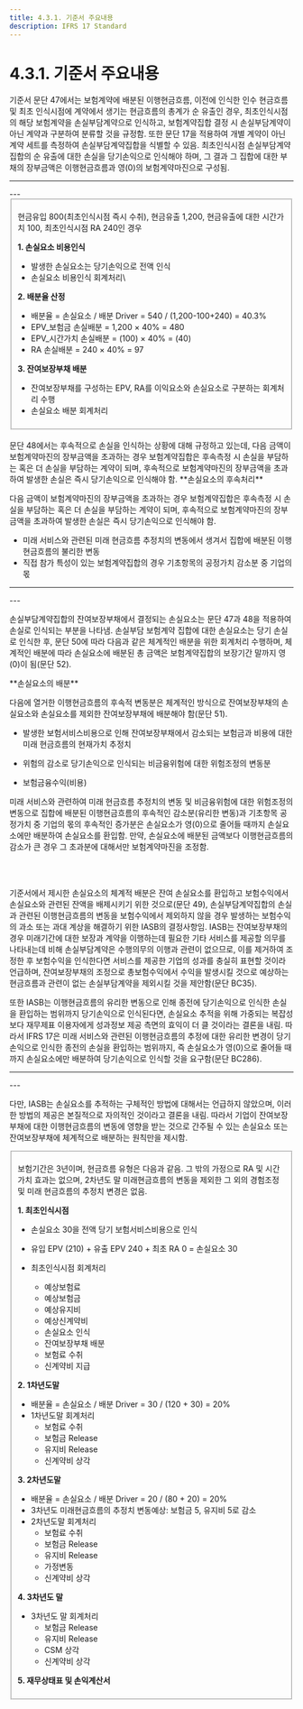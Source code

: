 ```yaml
---
title: 4.3.1. 기준서 주요내용
description: IFRS 17 Standard
---
```


# 4.3.1. 기준서 주요내용

기준서 문단 47에서는 보험계약에 배분된 이행현금흐름, 이전에 인식한 인수 현금흐름 및 최초 인식시점에 계약에서 생기는 현금흐름의 총계가 순 유출인 경우, 최초인식시점의 해당 보험계약을 손실부담계약으로 인식하고, 보험계약집합 결정 시 손실부담계약이 아닌 계약과 구분하여 분류할 것을 규정함. 또한 문단 17을 적용하여 개별 계약이 아닌 계약 세트를 측정하여 손실부담계약집합을 식별할 수 있음. 최초인식시점 손실부담계약집합의 순 유출에 대한 손실을 당기손익으로 인식해야 하며, 그 결과 그 집합에 대한 부채의 장부금액은 이행현금흐름과 영(0)의 보험계약마진으로 구성됨.

---
<CenterImg src="/ifrs/그림4-11.png" caption="[최초인식시점의 손실요소]" width="500" />
---

<Fieldset legend="[참 고] 최초인식시점 손실요소 회계처리" toggleable>

 현금유입 800(최초인식시점 즉시 수취), 현금유출 1,200, 현금유출에 대한 시간가치 100, 최초인식시점 RA 240인 경우

<CenterImg src="/ifrs/참고4-22.png" width="700"/>

 **1. 손실요소 비용인식**

 * 발생한 손실요소는 당기손익으로 전액 인식
 * 손실요소 비용인식 회계처리\
 <CenterImg src="/ifrs/참고4-22 분개 1.png" alt="" width="350" />

 **2. 배분율 산정**

 * 배분율 = 손실요소 / 배분 Driver = 540 / (1,200-100+240) = 40.3%
 * EPV\_보험금 손실배분 = 1,200 × 40% = 480
 * EPV\_시간가치 손실배분 = (100) × 40% = (40)
 * RA 손실배분 = 240 × 40% = 97

 **3. 잔여보장부채 배분**

 * 잔여보장부채를 구성하는 EPV, RA를 이익요소와 손실요소로 구분하는 회계처리 수행
 * 손실요소 배분 회계처리
    <CenterImg src="/ifrs/참고4-22 분개 2.png" alt="" width="300" />

</Fieldset>

<br/>
문단 48에서는 후속적으로 손실을 인식하는 상황에 대해 규정하고 있는데, 다음 금액이 보험계약마진의 장부금액을 초과하는 경우 보험계약집합은 후속측정 시 손실을 부담하는 혹은 더 손실을 부담하는 계약이 되며, 후속적으로 보험계약마진의 장부금액을 초과하여 발생한 손실은 즉시 당기손익으로 인식해야 함.

<Callout severity="success" >
**손실요소의 후속처리**

다음 금액이 보험계약마진의 장부금액을 초과하는 경우 보험계약집합은 후속측정 시 손실을 부담하는 혹은 더 손실을 부담하는 계약이 되며, 후속적으로 보험계약마진의 장부금액을 초과하여 발생한 손실은 즉시 당기손익으로 인식해야 함.

* 미래 서비스와 관련된 미래 현금흐름 추정치의 변동에서 생겨서 집합에 배분된 이행현금흐름의 불리한 변동
* 직접 참가 특성이 있는 보험계약집합의 경우 기초항목의 공정가치 감소분 중 기업의 몫
</Callout>

---
<CenterImg src="/ifrs/그림4-12.png" caption="[손실요소 후속측정]" width="500"/>
---

손실부담계약집합의 잔여보장부채에서 결정되는 손실요소는 문단 47과 48을 적용하여 손실로 인식되는 부분을 나타냄. 손실부담 보험계약 집합에 대한 손실요소는 당기 손실로 인식한 후, 문단 50에 따라 다음과 같은 체계적인 배분을 위한 회계처리 수행하며, 체계적인 배분에 따라 손실요소에 배분된 총 금액은 보험계약집합의 보장기간 말까지 영(0)이 됨(문단 52).

<Callout severity="success" >
**손실요소의 배분**

다음에 열거한 이행현금흐름의 후속적 변동분은 체계적인 방식으로 잔여보장부채의 손실요소와 손실요소를 제외한 잔여보장부채에 배분해야 함(문단 51).

* 발생한 보험서비스비용으로 인해 잔여보장부채에서 감소되는 보험금과 비용에 대한 미래 현금흐름의 현재가치 추정치

* 위험의 감소로 당기손익으로 인식되는 비금융위험에 대한 위험조정의 변동분

* 보험금융수익(비용)

미래 서비스와 관련하여 미래 현금흐름 추정치의 변동 및 비금융위험에 대한 위험조정의 변동으로 집합에 배분된 이행현금흐름의 후속적인 감소분(유리한 변동)과 기초항목 공정가치 중 기업의 몫의 후속적인 증가분은 손실요소가 영(0)으로 줄어들 때까지 손실요소에만 배분하여 손실요소를 환입함. 만약, 손실요소에 배분된 금액보다 이행현금흐름의 감소가 큰 경우 그 초과분에 대해서만 보험계약마진을 조정함.
</Callout>

<br/><br/>
기준서에서 제시한 손실요소의 체계적 배분은 잔여 손실요소를 환입하고 보험수익에서 손실요소와 관련된 잔액을 배제시키기 위한 것으로(문단 49), 손실부담계약집합의 손실과 관련된 이행현금흐름의 변동을 보험수익에서 제외하지 않을 경우 발생하는 보험수익의 과소 또는 과대 계상을 해결하기 위한 IASB의 결정사항임. IASB는 잔여보장부채의 경우 미래기간에 대한 보장과 계약을 이행하는데 필요한 기타 서비스를 제공할 의무를 나타내는데 비해 손실부담계약은 수행의무의 이행과 관련이 없으므로, 이를 제거하여 조정한 후 보험수익을 인식한다면 서비스를 제공한 기업의 성과를 충실히 표현할 것이라 언급하며, 잔여보장부채의 조정으로 총보험수익에서 수익을 발생시킬 것으로 예상하는 현금흐름과 관련이 없는 손실부담계약을 제외시킬 것을 제안함(문단 BC35).

또한 IASB는 이행현금흐름의 유리한 변동으로 인해 종전에 당기손익으로 인식한 손실을 환입하는 범위까지 당기손익으로 인식된다면, 손실요소 추적을 위해 가중되는 복잡성 보다 재무제표 이용자에게 성과정보 제공 측면의 효익이 더 클 것이라는 결론을 내림. 따라서 IFRS 17은 미래 서비스와 관련된 이행현금흐름의 추정에 대한 유리한 변경이 당기손익으로 인식한 종전의 손실을 환입하는 범위까지, 즉 손실요소가 영(0)으로 줄어들 때까지 손실요소에만 배분하여 당기손익으로 인식할 것을 요구함(문단 BC286).

---
<CenterImg src="/ifrs/그림4-13.png" caption="[이행현금흐름 변동에 따른 손실요소 전입·환입]" width="700"/>
---

다만, IASB는 손실요소를 추적하는 구체적인 방법에 대해서는 언급하지 않았으며, 이러한 방법의 제공은 본질적으로 자의적인 것이라고 결론을 내림. 따라서 기업이 잔여보장부채에 대한 이행현금흐름의 변동에 영향을 받는 것으로 간주될 수 있는 손실요소 또는 잔여보장부채에 체계적으로 배분하는 원칙만을 제시함.

<Fieldset legend="[참 고] 손실요소 회계처리" toggleable>

 보험기간은 3년이며, 현금흐름 유형은 다음과 같음. 그 밖의 가정으로 RA 및 시간가치 효과는 없으며, 2차년도 말 미래현금흐름의 변동을 제외한 그 외의 경험조정 및 미래 현금흐름의 추정치 변경은 없음.

<CenterImg src="/ifrs/참고4-23.png" width="600" />

 **1. 최초인식시점**

 * 손실요소 30을 전액 당기 보험서비스비용으로 인식

 * 유입 EPV (210) + 유출 EPV 240 + 최초 RA 0 = 손실요소 30

 * 최초인식시점 회계처리
   * 예상보험료              <CenterImg src="/ifrs/참고4-23 분개 1-1.png" alt="" width="300" />
   * 예상보험금              <CenterImg src="/ifrs/참고4-23 분개 1-2.png" alt="" width="300" />
   * 예상유지비              <CenterImg src="/ifrs/참고4-23 분개 1-3.png" alt="" width="300" />
   * 예상신계약비          <CenterImg src="/ifrs/참고4-23 분개 1-4.png" alt="" width="300" />
   * 손실요소 인식         <CenterImg src="/ifrs/참고4-23 분개 1-5.png" alt="" width="300" />
   * 잔여보장부채 배분 <CenterImg src="/ifrs/참고4-23 분개 1-6.png" alt="" width="300" />
   * 보험료 수취             <CenterImg src="/ifrs/참고4-23 분개 1-7.png" alt="" width="300" />
   * 신계약비 지급         <CenterImg src="/ifrs/참고4-23 분개 1-8.png" alt="" width="300" />

 **2. 1차년도말**

 * 배분율 = 손실요소 / 배분 Driver = 30 / (120 + 30) = 20%
 * 1차년도말 회계처리
   * 보험료 수취       <CenterImg src="/ifrs/참고4-23 분개 2-1.png" alt="" width="300" />
   * 보험금 Release <CenterImg src="/ifrs/참고4-23 분개 2-2.png" alt="" width="300" />
   * 유지비 Release <CenterImg src="/ifrs/참고4-23 분개 2-3.png" alt="" width="300" />
   * 신계약비 상각   <CenterImg src="/ifrs/참고4-23 분개 2-4.png" alt="" width="300" />

 **3. 2차년도말**

 * 배분율 = 손실요소 / 배분 Driver = 20 / (80 + 20) = 20%
 * 3차년도 미래현금흐름의 추정치 변동예상: 보험금 5, 유지비 5로 감소
 * 2차년도말 회계처리
   * 보험료 수취       <CenterImg src="/ifrs/참고4-23 분개 3-1.png" alt="" width="300" />
   * 보험금 Release <CenterImg src="/ifrs/참고4-23 분개 3-2.png" alt="" width="300" />
   * 유지비 Release <CenterImg src="/ifrs/참고4-23 분개 3-3.png" alt="" width="300" />
   * 가정변동            <CenterImg src="/ifrs/참고4-23 분개 3-4.png" alt="" width="300" />
   * 신계약비 상각   <CenterImg src="/ifrs/참고4-23 분개 3-5.png" alt="" width="300" />

 **4. 3차년도 말**

 * 3차년도 말 회계처리
   * 보험금 Release <CenterImg src="/ifrs/참고4-23 분개 4-1.png" alt="" width="300" />
   * 유지비 Release <CenterImg src="/ifrs/참고4-23 분개 4-2.png" alt="" width="300" />
   * CSM 상각           <CenterImg src="/ifrs/참고4-23 분개 4-3.png" alt="" width="300" />
   * 신계약비 상각   <CenterImg src="/ifrs/참고4-23 분개 4-4.png" alt="" width="300" />

 **5. 재무상태표 및 손익계산서**

<CenterImg src="/ifrs/참조4-23 BS.png" width="700"/>

</Fieldset>
